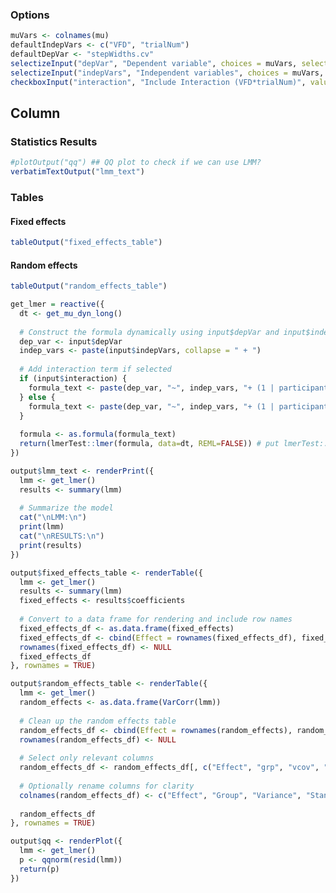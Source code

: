 ### Options

```r
muVars <- colnames(mu)
defaultIndepVars <- c("VFD", "trialNum")
defaultDepVar <- "stepWidths.cv"
selectizeInput("depVar", "Dependent variable", choices = muVars, selected = defaultDepVar, multiple = FALSE)
selectizeInput("indepVars", "Independent variables", choices = muVars, selected = defaultIndepVars, multiple = TRUE)
checkboxInput("interaction", "Include Interaction (VFD*trialNum)", value = TRUE)
```

Column
--------------------------------------------

### Statistics Results  {data-height=500}
```r
#plotOutput("qq") ## QQ plot to check if we can use LMM?
verbatimTextOutput("lmm_text")
```
### Tables

#### Fixed effects {data-height=500}
```r
tableOutput("fixed_effects_table")
```

#### Random effects {data-height=500}
```r
tableOutput("random_effects_table")
```

```r
get_lmer = reactive({
  dt <- get_mu_dyn_long()
  
  # Construct the formula dynamically using input$depVar and input$indepVars
  dep_var <- input$depVar
  indep_vars <- paste(input$indepVars, collapse = " + ")
  
  # Add interaction term if selected
  if (input$interaction) {
    formula_text <- paste(dep_var, "~", indep_vars, "+ (1 | participant) + VFD*trialNum")
  } else {
    formula_text <- paste(dep_var, "~", indep_vars, "+ (1 | participant)")
  }
  
  formula <- as.formula(formula_text)
  return(lmerTest::lmer(formula, data=dt, REML=FALSE)) # put lmerTest:: in front to get p values.
})

output$lmm_text <- renderPrint({
  lmm <- get_lmer()
  results <- summary(lmm)
  
  # Summarize the model
  cat("\nLMM:\n")
  print(lmm)
  cat("\nRESULTS:\n")
  print(results)
})

output$fixed_effects_table <- renderTable({
  lmm <- get_lmer()
  results <- summary(lmm)
  fixed_effects <- results$coefficients
  
  # Convert to a data frame for rendering and include row names
  fixed_effects_df <- as.data.frame(fixed_effects)
  fixed_effects_df <- cbind(Effect = rownames(fixed_effects_df), fixed_effects_df)
  rownames(fixed_effects_df) <- NULL
  fixed_effects_df
}, rownames = TRUE)

output$random_effects_table <- renderTable({
  lmm <- get_lmer()
  random_effects <- as.data.frame(VarCorr(lmm))
  
  # Clean up the random effects table
  random_effects_df <- cbind(Effect = rownames(random_effects), random_effects)
  rownames(random_effects_df) <- NULL
  
  # Select only relevant columns
  random_effects_df <- random_effects_df[, c("Effect", "grp", "vcov", "sdcor")]
  
  # Optionally rename columns for clarity
  colnames(random_effects_df) <- c("Effect", "Group", "Variance", "Standard Deviation")
  
  random_effects_df
}, rownames = TRUE)

output$qq <- renderPlot({
  lmm <- get_lmer()
  p <- qqnorm(resid(lmm))
  return(p)
})
```

